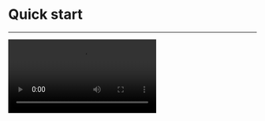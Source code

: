 
# Quick start

- - -

<Video src="https://www.youtube.com/embed/A4E8drD4_xE"/>

## Prepare the environment

Before you attempt to integrate the SDK, make sure that the development environment meets the following requirements:

<Content/>

## Integrate the SDK

1. **Add ZegoUIKitPrebuiltVideoConference as dependencies**
    1. Open Terminal, navigate to your project's root directory, and run the following to create a `podfile`: 
    ```shell
    pod init
    ```
    2. Edit the `Podfile` file to add the basic dependency:
    ```shell
    pod 'ZegoUIKitPrebuiltVideoConference'
    ```
    3. In Terminal, run the following to download all required dependencies and SDK with Cocoapods:
    ```shell
    pod install
    ```

2. **Import ZegoUIKit & ZegoUIKitPrebuiltVideoConference to your project**

    ```swift YourViewController.swift
    import ZegoUIKit
    import ZegoUIKitPrebuiltVideoConference
    // YourViewController.swift
    class ViewController: UIViewController {
        //Other code...
    }
    ```

3. **Using the ZegoUIKitPrebuiltVideoConferenceVC in your project**

    1. Go to [ZEGOCLOUD Admin Console](https://console.zegocloud.com/), get the `appID` and `appSign` of your project.
    2. Specify the `userID` and `userName` for connecting the Video Conference Kit service. 
    3. Create a `conferenceID` that represents the conference you want to start. 

    <Note title="Note">
    - `userID` and `conferenceID` can only contain numbers, letters, and underlines (_). 
    - Using the same `conferenceID` will enter the same video conference.
    </Note>

    ```swift
    class ViewController: UIViewController {
        var userID: String = <#UserID#>
        var userName: String = <#UserName#>
        var conferenceID: String = <#ConferenceID#>

        @IBAction func enterMeeting(_ sender: Any) {

            let config: ZegoUIKitPrebuiltVideoConferenceConfig = ZegoUIKitPrebuiltVideoConferenceConfig()
            let videoConferenceVC: ZegoUIKitPrebuiltVideoConferenceVC = ZegoUIKitPrebuiltVideoConferenceVC.init(appID, appSign: appSign, userID: userID, userName: userName, conferenceID: conferenceID, config: config)

            videoConferenceVC.modalPresentationStyle = .fullScreen
            self.present(videoConferenceVC, animated: true, completion: nil)
        }
    }
    ```

Then, you can start a video conference by presenting the `VC`.


## Configure your project


Open the `Info.plist`, add the following code inside the `dict` part:

```xml
<key>NSCameraUsageDescription</key>
<string>Access permission to camera is required.</string>
<key>NSMicrophoneUsageDescription</key>
<string>Access permission to microphone is required.</string>
```


<Frame width="512" height="auto" caption="">
  <img src="https://storage.zego.im/sdk-doc/Pics/ZegoUIKit/iOS/add_mic_camera_permissions.png" />
</Frame>



## Run & Test

Now you have finished all the steps!

You can simply click the **Run** in XCode to run and test your App on your device.



## Related guide

[Custom Prebuilt UI](./customize-prebuilt-features/01-overview.mdx)

## Resources

<Button primary-color="NavyBlue" target="_blank" href="https://github.com/ZEGOCLOUD/zego_uikit_prebuilt_video_conference_example_ios">Sample Code</Button>

Click here to get the complete sample code.
